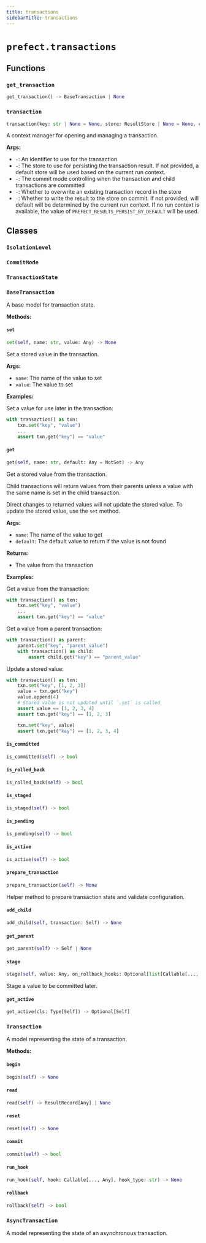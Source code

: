 ```yaml
---
title: transactions
sidebarTitle: transactions
---
```


# `prefect.transactions`

## Functions

### `get_transaction` <sup><a href="https://github.com/prefecthq/prefect/blob/main/src/prefect/transactions.py#L643" target="_blank"><Icon icon="github" size="14" /></a></sup>

```python
get_transaction() -> BaseTransaction | None
```

### `transaction` <sup><a href="https://github.com/prefecthq/prefect/blob/main/src/prefect/transactions.py#L648" target="_blank"><Icon icon="github" size="14" /></a></sup>

```python
transaction(key: str | None = None, store: ResultStore | None = None, commit_mode: CommitMode | None = None, isolation_level: IsolationLevel | None = None, overwrite: bool = False, write_on_commit: bool = True, logger: logging.Logger | LoggingAdapter | None = None) -> Generator[Transaction, None, None]
```


A context manager for opening and managing a transaction.

**Args:**
- `-`: An identifier to use for the transaction
- `-`: The store to use for persisting the transaction result. If not provided,
a default store will be used based on the current run context.
- `-`: The commit mode controlling when the transaction and
child transactions are committed
- `-`: Whether to overwrite an existing transaction record in the store
- `-`: Whether to write the result to the store on commit. If not provided,
will default will be determined by the current run context. If no run context is
available, the value of `PREFECT_RESULTS_PERSIST_BY_DEFAULT` will be used.


## Classes

### `IsolationLevel` <sup><a href="https://github.com/prefecthq/prefect/blob/main/src/prefect/transactions.py#L48" target="_blank"><Icon icon="github" size="14" /></a></sup>

### `CommitMode` <sup><a href="https://github.com/prefecthq/prefect/blob/main/src/prefect/transactions.py#L53" target="_blank"><Icon icon="github" size="14" /></a></sup>

### `TransactionState` <sup><a href="https://github.com/prefecthq/prefect/blob/main/src/prefect/transactions.py#L59" target="_blank"><Icon icon="github" size="14" /></a></sup>

### `BaseTransaction` <sup><a href="https://github.com/prefecthq/prefect/blob/main/src/prefect/transactions.py#L67" target="_blank"><Icon icon="github" size="14" /></a></sup>


A base model for transaction state.


**Methods:**

#### `set` <sup><a href="https://github.com/prefecthq/prefect/blob/main/src/prefect/transactions.py#L89" target="_blank"><Icon icon="github" size="14" /></a></sup>

```python
set(self, name: str, value: Any) -> None
```

Set a stored value in the transaction.

**Args:**
- `name`: The name of the value to set
- `value`: The value to set

**Examples:**

Set a value for use later in the transaction:
```python
with transaction() as txn:
    txn.set("key", "value")
    ...
    assert txn.get("key") == "value"
```


#### `get` <sup><a href="https://github.com/prefecthq/prefect/blob/main/src/prefect/transactions.py#L108" target="_blank"><Icon icon="github" size="14" /></a></sup>

```python
get(self, name: str, default: Any = NotSet) -> Any
```

Get a stored value from the transaction.

Child transactions will return values from their parents unless a value with
the same name is set in the child transaction.

Direct changes to returned values will not update the stored value. To update the
stored value, use the `set` method.

**Args:**
- `name`: The name of the value to get
- `default`: The default value to return if the value is not found

**Returns:**
- The value from the transaction

**Examples:**

Get a value from the transaction:
```python
with transaction() as txn:
    txn.set("key", "value")
    ...
    assert txn.get("key") == "value"
```

Get a value from a parent transaction:
```python
with transaction() as parent:
    parent.set("key", "parent_value")
    with transaction() as child:
        assert child.get("key") == "parent_value"
```

Update a stored value:
```python
with transaction() as txn:
    txn.set("key", [1, 2, 3])
    value = txn.get("key")
    value.append(4)
    # Stored value is not updated until `.set` is called
    assert value == [1, 2, 3, 4]
    assert txn.get("key") == [1, 2, 3]

    txn.set("key", value)
    assert txn.get("key") == [1, 2, 3, 4]
```


#### `is_committed` <sup><a href="https://github.com/prefecthq/prefect/blob/main/src/prefect/transactions.py#L170" target="_blank"><Icon icon="github" size="14" /></a></sup>

```python
is_committed(self) -> bool
```

#### `is_rolled_back` <sup><a href="https://github.com/prefecthq/prefect/blob/main/src/prefect/transactions.py#L173" target="_blank"><Icon icon="github" size="14" /></a></sup>

```python
is_rolled_back(self) -> bool
```

#### `is_staged` <sup><a href="https://github.com/prefecthq/prefect/blob/main/src/prefect/transactions.py#L176" target="_blank"><Icon icon="github" size="14" /></a></sup>

```python
is_staged(self) -> bool
```

#### `is_pending` <sup><a href="https://github.com/prefecthq/prefect/blob/main/src/prefect/transactions.py#L179" target="_blank"><Icon icon="github" size="14" /></a></sup>

```python
is_pending(self) -> bool
```

#### `is_active` <sup><a href="https://github.com/prefecthq/prefect/blob/main/src/prefect/transactions.py#L182" target="_blank"><Icon icon="github" size="14" /></a></sup>

```python
is_active(self) -> bool
```

#### `prepare_transaction` <sup><a href="https://github.com/prefecthq/prefect/blob/main/src/prefect/transactions.py#L185" target="_blank"><Icon icon="github" size="14" /></a></sup>

```python
prepare_transaction(self) -> None
```

Helper method to prepare transaction state and validate configuration.


#### `add_child` <sup><a href="https://github.com/prefecthq/prefect/blob/main/src/prefect/transactions.py#L216" target="_blank"><Icon icon="github" size="14" /></a></sup>

```python
add_child(self, transaction: Self) -> None
```

#### `get_parent` <sup><a href="https://github.com/prefecthq/prefect/blob/main/src/prefect/transactions.py#L219" target="_blank"><Icon icon="github" size="14" /></a></sup>

```python
get_parent(self) -> Self | None
```

#### `stage` <sup><a href="https://github.com/prefecthq/prefect/blob/main/src/prefect/transactions.py#L230" target="_blank"><Icon icon="github" size="14" /></a></sup>

```python
stage(self, value: Any, on_rollback_hooks: Optional[list[Callable[..., Any]]] = None, on_commit_hooks: Optional[list[Callable[..., Any]]] = None) -> None
```

Stage a value to be committed later.


#### `get_active` <sup><a href="https://github.com/prefecthq/prefect/blob/main/src/prefect/transactions.py#L249" target="_blank"><Icon icon="github" size="14" /></a></sup>

```python
get_active(cls: Type[Self]) -> Optional[Self]
```

### `Transaction` <sup><a href="https://github.com/prefecthq/prefect/blob/main/src/prefect/transactions.py#L253" target="_blank"><Icon icon="github" size="14" /></a></sup>


A model representing the state of a transaction.


**Methods:**

#### `begin` <sup><a href="https://github.com/prefecthq/prefect/blob/main/src/prefect/transactions.py#L293" target="_blank"><Icon icon="github" size="14" /></a></sup>

```python
begin(self) -> None
```

#### `read` <sup><a href="https://github.com/prefecthq/prefect/blob/main/src/prefect/transactions.py#L309" target="_blank"><Icon icon="github" size="14" /></a></sup>

```python
read(self) -> ResultRecord[Any] | None
```

#### `reset` <sup><a href="https://github.com/prefecthq/prefect/blob/main/src/prefect/transactions.py#L314" target="_blank"><Icon icon="github" size="14" /></a></sup>

```python
reset(self) -> None
```

#### `commit` <sup><a href="https://github.com/prefecthq/prefect/blob/main/src/prefect/transactions.py#L329" target="_blank"><Icon icon="github" size="14" /></a></sup>

```python
commit(self) -> bool
```

#### `run_hook` <sup><a href="https://github.com/prefecthq/prefect/blob/main/src/prefect/transactions.py#L383" target="_blank"><Icon icon="github" size="14" /></a></sup>

```python
run_hook(self, hook: Callable[..., Any], hook_type: str) -> None
```

#### `rollback` <sup><a href="https://github.com/prefecthq/prefect/blob/main/src/prefect/transactions.py#L408" target="_blank"><Icon icon="github" size="14" /></a></sup>

```python
rollback(self) -> bool
```

### `AsyncTransaction` <sup><a href="https://github.com/prefecthq/prefect/blob/main/src/prefect/transactions.py#L442" target="_blank"><Icon icon="github" size="14" /></a></sup>


A model representing the state of an asynchronous transaction.


